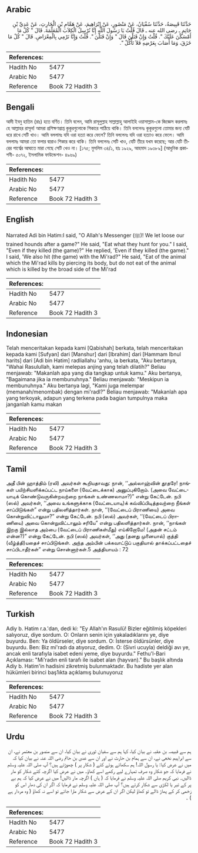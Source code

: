## Arabic


<div dir="rtl" lang="ar" style={{fontSize:'larger',backgroundColor:'#f8f9fa',padding:20}}>
حَدَّثَنَا قَبِيصَةُ، حَدَّثَنَا سُفْيَانُ، عَنْ مَنْصُورٍ، عَنْ إِبْرَاهِيمَ، عَنْ هَمَّامِ بْنِ الْحَارِثِ، عَنْ عَدِيِّ بْنِ حَاتِمٍ ـ رضى الله عنه ـ قَالَ قُلْتُ يَا رَسُولَ اللَّهِ إِنَّا نُرْسِلُ الْكِلاَبَ الْمُعَلَّمَةَ‏.‏ قَالَ ‏"‏ كُلْ مَا أَمْسَكْنَ عَلَيْكَ ‏"‏‏.‏ قُلْتُ وَإِنْ قَتَلْنَ قَالَ ‏"‏ وَإِنْ قَتَلْنَ ‏"‏‏.‏ قُلْتُ وَإِنَّا نَرْمِي بِالْمِعْرَاضِ‏.‏ قَالَ ‏"‏ كُلْ مَا خَزَقَ، وَمَا أَصَابَ بِعَرْضِهِ فَلاَ تَأْكُلْ ‏"‏‏.‏
</div>
<div style={{backgroundColor:'#f8f9fa',padding:20, marginBottom: 10}}><table> <thead> <tr> <th>References:</th> <th></th> </tr> </thead> <tbody><tr><td>Hadith No</td><td>5477</td></tr><tr><td>Arabic No</td><td>5477</td></tr><tr><td>Reference</td><td>Book 72 Hadith 3</td></tr></tbody></table></div>

## Bengali


<div dir="ltr" lang="bn" style={{fontSize:'larger',backgroundColor:'#f8f9fa',padding:20}}>
আদী ইবনু হাতিম (রাঃ) হতে বর্ণিত। তিনি বলেন, আমি রাসূলুল্লাহ সাল্লাল্লাহু আলাইহি ওয়াসাল্লাম-কে জিজ্ঞেস করলামঃ হে আল্লাহর রাসূল! আমরা প্রশিক্ষণপ্রাপ্ত কুকুরগুলোকে শিকারে পাঠিয়ে থাকি। তিনি বললেনঃ কুকুরগুলো তোমার জন্য যেটি ধরে রাখে সেটি খাও। আমি বললামঃ যদি ওরা হত্যা করে ফেলে? তিনি বললেনঃ যদি ওরা হত্যাও করে ফেলে। আমি বললামঃ আমরা তো ফলার দ্বারাও শিকার করে থাকি। তিনি বললেনঃ সেটি খাও, যেটি তীরে যখম করেছে; আর যেটি তীরের পার্শ্বের আঘাতে মারা গেছে সেটি খেও না। [১৭৫; মুসলিম ৩৪/১, হাঃ ১৯২৯, আহমাদ ১৯৩৮৯] (আধুনিক প্রকাশনী- ৫০৭২, ইসলামিক ফাউন্ডেশন- ৪৯৬৯)
</div>
<div style={{backgroundColor:'#f8f9fa',padding:20, marginBottom: 10}}><table> <thead> <tr> <th>References:</th> <th></th> </tr> </thead> <tbody><tr><td>Hadith No</td><td>5477</td></tr><tr><td>Arabic No</td><td>5477</td></tr><tr><td>Reference</td><td>Book 72 Hadith 3</td></tr></tbody></table></div>

## English


<div dir="ltr" lang="en" style={{fontSize:'larger',backgroundColor:'#f8f9fa',padding:20}}>
Narrated Adi bin Hatim:I said, "O Allah's Messenger (ﷺ)! We let loose our trained hounds after a game?" He said, "Eat what they hunt for you." I said, "Even if they killed (the game)?" He replied, 'Even if they killed (the game)." I said, 'We also hit (the game) with the Mi'rad?" He said, "Eat of the animal which the Mi'rad kills by piercing its body, but do not eat of the animal which is killed by the broad side of the Mi'rad
</div>
<div style={{backgroundColor:'#f8f9fa',padding:20, marginBottom: 10}}><table> <thead> <tr> <th>References:</th> <th></th> </tr> </thead> <tbody><tr><td>Hadith No</td><td>5477</td></tr><tr><td>Arabic No</td><td>5477</td></tr><tr><td>Reference</td><td>Book 72 Hadith 3</td></tr></tbody></table></div>

## Indonesian


<div dir="ltr" lang="id" style={{fontSize:'larger',backgroundColor:'#f8f9fa',padding:20}}>
Telah menceritakan kepada kami [Qabishah] berkata, telah menceritakan kepada kami [Sufyan] dari [Manshur] dari [Ibrahim] dari [Hammam Ibnul harits] dari [Adi bin Hatim] radliallahu 'anhu, ia berkata, "Aku bertanya, "Wahai Rasulullah, kami melepas anjing yang telah dilatih?" Beliau menjawab: "Makanlah apa yang dia tangkap untuk kamu." Aku bertanya, "Bagaimana jika ia membunuhnya." Beliau menjawab: "Meskipun ia membunuhnya." Aku bertanya lagi, "Kami juga melempar (memanah/menombak) dengan mi'radl?" Beliau menjawab: "Makanlah apa yang terkoyak, adapun yang terkena pada bagian tumpulnya maka janganlah kamu makan
</div>
<div style={{backgroundColor:'#f8f9fa',padding:20, marginBottom: 10}}><table> <thead> <tr> <th>References:</th> <th></th> </tr> </thead> <tbody><tr><td>Hadith No</td><td>5477</td></tr><tr><td>Arabic No</td><td>5477</td></tr><tr><td>Reference</td><td>Book 72 Hadith 3</td></tr></tbody></table></div>

## Tamil


<div dir="ltr" lang="ta" style={{fontSize:'larger',backgroundColor:'#f8f9fa',padding:20}}>
அதீ பின் ஹாத்திம் (ரலி) அவர்கள் கூறியதாவது: நான், ‘‘அல்லாஹ்வின் தூதரே! நாங்கள் பயிற்சியளிக்கப்பட்ட நாய்களை (வேட்டைக்காக) அனுப்புகிறோம். (அவை வேட்டையாடிக் கொண்டுவருகின்றவற்றை நாங்கள் உண்ணலாமா?)” என்று கேட்டேன். நபி (ஸல்) அவர்கள், ‘‘அவை உங்களுக்காக (வேட்டையாடி)க் கவ்விப்பிடித்தவற்றை நீங்கள் சாப்பிடுங்கள்” என்று பதிலளித்தார்கள். நான், ‘‘(வேட்டைப் பிராணியை) அவை கொன்றுவிட்டாலுமா?” என்று கேட்டேன். நபி (ஸல்) அவர்கள், ‘‘(வேட்டைப் பிராணியை) அவை கொன்றுவிட்டாலும் சரியே” என்று பதிலளித்தார்கள். நான், ‘‘நாங்கள் இறகு இல்லாத அம்பை (வேட்டைப் பிராணிகள்மீது) எய்கிறோமே! (அதன் சட்டம் என்ன?)” என்று கேட்டேன். நபி (ஸல்) அவர்கள், ‘‘அது (தனது முனையால்) குத்தி (வீழ்த்தி)யதைச் சாப்பிடுங்கள். அந்த அம்பின் பக்கவாட்டுப் பகுதியால் தாக்கப்பட்டதைச் சாப்பிடாதீர்கள்” என்று சொன்னார்கள்.5 அத்தியாயம் : 72
</div>
<div style={{backgroundColor:'#f8f9fa',padding:20, marginBottom: 10}}><table> <thead> <tr> <th>References:</th> <th></th> </tr> </thead> <tbody><tr><td>Hadith No</td><td>5477</td></tr><tr><td>Arabic No</td><td>5477</td></tr><tr><td>Reference</td><td>Book 72 Hadith 3</td></tr></tbody></table></div>

## Turkish


<div dir="ltr" lang="tr" style={{fontSize:'larger',backgroundColor:'#f8f9fa',padding:20}}>
Adiy b. Hatim r.a.'dan, dedi ki: "Ey Allah'ın Rasulü! Bizler eğitilmiş köpekleri salıyoruz, diye sordum. O: Onların senin için yakaladıklarını ye, diye buyurdu. Ben: Ya öldürseler, diye sordum. O: İsterse öldürsünler, diye buyurdu. Ben: Biz mi'radı da atıyoruz, dedim. O: (Sivri ucuyla) deldiği avı ye, ancak enli tarafıyla isabet edeni yeme, diye buyurdu." Fethu'l-Bari Açıklaması: "Mi'radın enli tarafı ile isabet alan (hayvan)." Bu başlık altında Adiy b. Hatim'in hadisini zikretmiş bulunmaktadır. Bu hadiste yer alan hükümleri birinci baş1ıkta açıklamış bulunuyoruz
</div>
<div style={{backgroundColor:'#f8f9fa',padding:20, marginBottom: 10}}><table> <thead> <tr> <th>References:</th> <th></th> </tr> </thead> <tbody><tr><td>Hadith No</td><td>5477</td></tr><tr><td>Arabic No</td><td>5477</td></tr><tr><td>Reference</td><td>Book 72 Hadith 3</td></tr></tbody></table></div>

## Urdu


<div dir="rtl" lang="ur" style={{fontSize:'larger',backgroundColor:'#f8f9fa',padding:20}}>
ہم سے قبیصہ بن عقبہ نے بیان کیا، کہا ہم سے سفیان ثوری نے بیان کیا، ان سے منصور بن معتمر نے، ان سے ابراہیم نخعی نے، ان سے ہمام بن حارث نے اور ان سے عدی بن حاتم رضی اللہ عنہ نے بیان کیا کہ میں نے عرض کیا: یا رسول اللہ! ہم سکھائے ہوئے کتے ( شکار پر ) چھوڑتے ہیں؟ آپ صلی اللہ علیہ وسلم نے فرمایا کہ جو شکار وہ صرف تمہارے لیے رکھے اسے کھاؤ۔ میں نے عرض کیا اگرچہ کتے شکار کو مار ڈالیں۔ نبی کریم صلی اللہ علیہ وسلم نے فرمایا کہ ( ہاں ) اگرچہ مار ڈالیں! میں نے عرض کیا کہ ہم بے پر کے تیر یا لکڑی سے شکار کرتے ہیں؟ آپ صلی اللہ علیہ وسلم نے فرمایا کہ اگر ان کی دھار اس کو زخمی کر کے پھاڑ ڈالے تو کھاؤ لیکن اگر ان کے عرض سے شکار مارا جائے تو اسے نہ کھاؤ ( وہ مردار ہے ) ۔
</div>
<div style={{backgroundColor:'#f8f9fa',padding:20, marginBottom: 10}}><table> <thead> <tr> <th>References:</th> <th></th> </tr> </thead> <tbody><tr><td>Hadith No</td><td>5477</td></tr><tr><td>Arabic No</td><td>5477</td></tr><tr><td>Reference</td><td>Book 72 Hadith 3</td></tr></tbody></table></div>